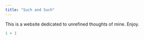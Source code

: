 ```yaml
---
title: "Such and Such"
---
```


This is a website dedicated to unrefined thoughts of mine. Enjoy.

```r
1 + 1
```
